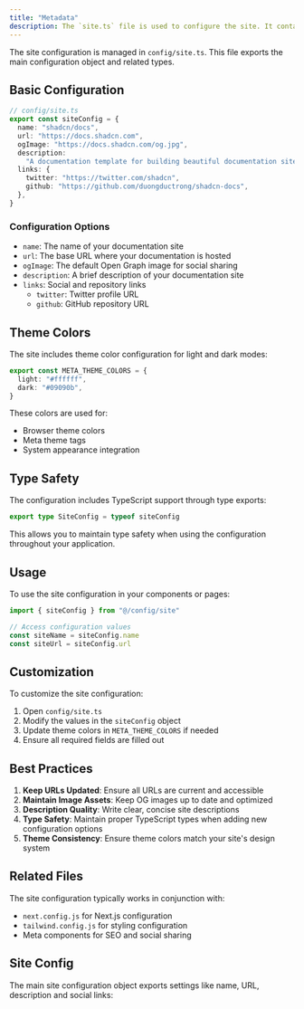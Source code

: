 ```yaml
---
title: "Metadata"
description: The `site.ts` file is used to configure the site. It contains configuration for the site name, description, URLs, and theme colors.
---
```


The site configuration is managed in `config/site.ts`. This file exports the main configuration object and related types.

## Basic Configuration

```typescript
// config/site.ts
export const siteConfig = {
  name: "shadcn/docs",
  url: "https://docs.shadcn.com",
  ogImage: "https://docs.shadcn.com/og.jpg",
  description:
    "A documentation template for building beautiful documentation sites with Next.js and MDX. Open Source. Open Code.",
  links: {
    twitter: "https://twitter.com/shadcn",
    github: "https://github.com/duongductrong/shadcn-docs",
  },
}
```

### Configuration Options

- `name`: The name of your documentation site
- `url`: The base URL where your documentation is hosted
- `ogImage`: The default Open Graph image for social sharing
- `description`: A brief description of your documentation site
- `links`: Social and repository links
  - `twitter`: Twitter profile URL
  - `github`: GitHub repository URL

## Theme Colors

The site includes theme color configuration for light and dark modes:

```typescript
export const META_THEME_COLORS = {
  light: "#ffffff",
  dark: "#09090b",
}
```

These colors are used for:

- Browser theme colors
- Meta theme tags
- System appearance integration

## Type Safety

The configuration includes TypeScript support through type exports:

```typescript
export type SiteConfig = typeof siteConfig
```

This allows you to maintain type safety when using the configuration throughout your application.

## Usage

To use the site configuration in your components or pages:

```typescript
import { siteConfig } from "@/config/site"

// Access configuration values
const siteName = siteConfig.name
const siteUrl = siteConfig.url
```

## Customization

To customize the site configuration:

1. Open `config/site.ts`
2. Modify the values in the `siteConfig` object
3. Update theme colors in `META_THEME_COLORS` if needed
4. Ensure all required fields are filled out

## Best Practices

1. **Keep URLs Updated**: Ensure all URLs are current and accessible
2. **Maintain Image Assets**: Keep OG images up to date and optimized
3. **Description Quality**: Write clear, concise site descriptions
4. **Type Safety**: Maintain proper TypeScript types when adding new configuration options
5. **Theme Consistency**: Ensure theme colors match your site's design system

## Related Files

The site configuration typically works in conjunction with:

- `next.config.js` for Next.js configuration
- `tailwind.config.js` for styling configuration
- Meta components for SEO and social sharing

## Site Config

The main site configuration object exports settings like name, URL, description and social links:
